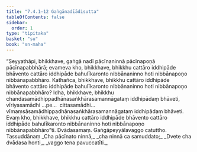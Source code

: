 ```yaml
---
title: "7.4.1–12 Gaṅgānadīādisutta"
tableOfContents: false
sidebar:
  order: 1
type: "tipitaka"
basket: "su"
book: "sn-maha"
---
```



<DynamicBreadcrumb />

<Division number="845–856" book="sn-maha" bookNo="14">

<Paragraph number="1526" book="sn-maha">
“Seyyathāpi, bhikkhave, gaṅgā nadī pācīnaninnā pācīnapoṇā pācīnapabbhārā; evameva kho, bhikkhave, bhikkhu cattāro iddhipāde bhāvento cattāro iddhipāde bahulīkaronto nibbānaninno hoti nibbānapoṇo nibbānapabbhāro. Kathañca, bhikkhave, bhikkhu cattāro iddhipāde bhāvento cattāro iddhipāde bahulīkaronto nibbānaninno hoti nibbānapoṇo nibbānapabbhāro? Idha, bhikkhave, bhikkhu chandasamādhippadhānasaṅkhārasamannāgataṃ iddhipādaṃ bhāveti, vīriyasamādhi …pe…  cittasamādhi…  vīmaṃsāsamādhippadhānasaṅkhārasamannāgataṃ iddhipādaṃ bhāveti.
</Paragraph>

<Paragraph number="1527" book="sn-maha">
Evaṃ kho, bhikkhave, bhikkhu cattāro iddhipāde bhāvento cattāro iddhipāde bahulīkaronto nibbānaninno hoti nibbānapoṇo nibbānapabbhāro”ti.

</Paragraph>
</Division>

<Paragraph number="1528" type="center" book="sn-maha">
Dvādasamaṃ.



</Paragraph>

<Paragraph number="1529" type="center" book="sn-maha">
Gaṅgāpeyyālavaggo catuttho.



</Paragraph>

<Paragraph number="1530" type="center" book="sn-maha">
Tassuddānaṃ


</Paragraph>

<Paragraph number="1531" type="verses" book="sn-maha">
_Cha pācīnato ninnā,_  
_cha ninnā ca samuddato;_  
_Dvete cha dvādasa honti,_  
_vaggo tena pavuccatīti._
</Paragraph>